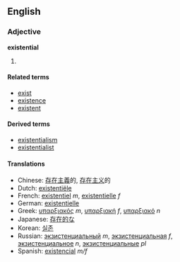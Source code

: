 ==English==
===Adjective===
'''existential'''

# {{stub}}

====Related terms====
*[[exist]]
*[[existence]]
*[[existent]]

====Derived terms====
*[[existentialism]]
*[[existentialist]]

====Translations====
*Chinese: [[存在主義]]的, [[存在主义]]的
*Dutch: [[existentiële]]<!-- existentiël ? -->
*French: [[existentiel]] ''m'', [[existentielle]] ''f''
*German: [[existentielle]]<!-- existentiell ? -->
*Greek: [[υπαρξιακός]] ''m'', [[υπαρξιακή]] ''f'', [[υπαρξιακό]] ''n''
*Japanese: [[存在的]]な
*Korean: [[실존]]
*Russian: [[экзистенциальный]] ''m'', [[экзистенциальная]] ''f'', [[экзистенциальное]] ''n'', [[экзистенциальные]] ''pl''
*Spanish: [[existencial]] ''m/f''